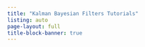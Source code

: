 ```yaml
---
title: "Kalman Bayesian Filters Tutorials"
listing: auto
page-layout: full
title-block-banner: true
---
```

